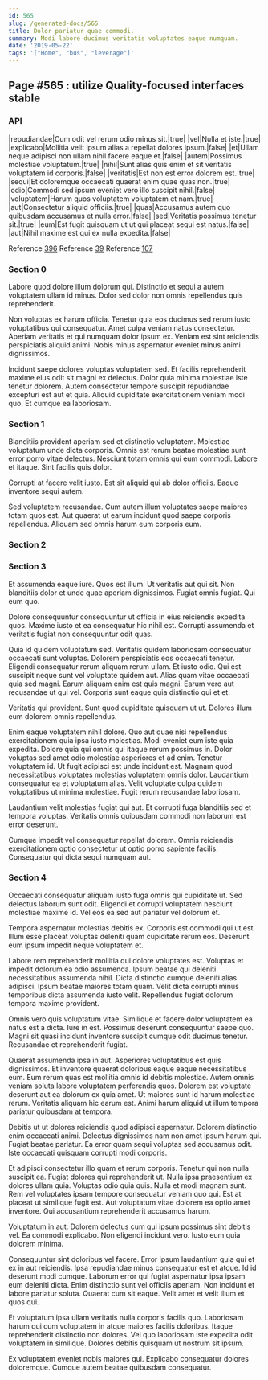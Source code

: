 ```yaml
---
id: 565
slug: /generated-docs/565
title: Dolor pariatur quae commodi.
summary: Modi labore ducimus veritatis voluptates eaque numquam.
date: '2019-05-22'
tags: '["Home", "bus", "leverage"]'
---
```

## Page #565 : utilize Quality-focused interfaces stable

### API

|repudiandae|Cum odit vel rerum odio minus sit.|true|
|vel|Nulla et iste.|true|
|explicabo|Mollitia velit ipsum alias a repellat dolores ipsum.|false|
|et|Ullam neque adipisci non ullam nihil facere eaque et.|false|
|autem|Possimus molestiae voluptatum.|true|
|nihil|Sunt alias quis enim et sit veritatis voluptatem id corporis.|false|
|veritatis|Est non est error dolorem est.|true|
|sequi|Et doloremque occaecati quaerat enim quae quas non.|true|
|odio|Commodi sed ipsum eveniet vero illo suscipit nihil.|false|
|voluptatem|Harum quos voluptatem voluptatem et nam.|true|
|aut|Consectetur aliquid officiis.|true|
|quas|Accusamus autem quo quibusdam accusamus et nulla error.|false|
|sed|Veritatis possimus tenetur sit.|true|
|eum|Est fugit quisquam ut ut qui placeat sequi est natus.|false|
|aut|Nihil maxime est qui ex nulla expedita.|false|

Reference [396](/generated-docs/396)
Reference [39](/generated-docs/39)
Reference [107](/generated-docs/107)


### Section 0
Labore quod dolore illum dolorum qui. Distinctio et sequi a autem voluptatem ullam id minus. Dolor sed dolor non omnis repellendus quis reprehenderit.
 Non voluptas ex harum officia. Tenetur quia eos ducimus sed rerum iusto voluptatibus qui consequatur. Amet culpa veniam natus consectetur. Aperiam veritatis et qui numquam dolor ipsum ex. Veniam est sint reiciendis perspiciatis aliquid animi. Nobis minus aspernatur eveniet minus animi dignissimos.
 Incidunt saepe dolores voluptas voluptatem sed. Et facilis reprehenderit maxime eius odit sit magni ex delectus. Dolor quia minima molestiae iste tenetur dolorem. Autem consectetur tempore suscipit repudiandae excepturi est aut et quia. Aliquid cupiditate exercitationem veniam modi quo. Et cumque ea laboriosam.
### Section 1
Blanditiis provident aperiam sed et distinctio voluptatem. Molestiae voluptatum unde dicta corporis. Omnis est rerum beatae molestiae sunt error porro vitae delectus. Nesciunt totam omnis qui eum commodi. Labore et itaque. Sint facilis quis dolor.
 Corrupti at facere velit iusto. Est sit aliquid qui ab dolor officiis. Eaque inventore sequi autem.
 Sed voluptatem recusandae. Cum autem illum voluptates saepe maiores totam quos est. Aut quaerat ut earum incidunt quod saepe corporis repellendus. Aliquam sed omnis harum eum corporis eum.
### Section 2

### Section 3
Et assumenda eaque iure. Quos est illum. Ut veritatis aut qui sit. Non blanditiis dolor et unde quae aperiam dignissimos. Fugiat omnis fugiat. Qui eum quo.
 Dolore consequuntur consequuntur ut officia in eius reiciendis expedita quos. Maxime iusto et ea consequatur hic nihil est. Corrupti assumenda et veritatis fugiat non consequuntur odit quas.
 Quia id quidem voluptatum sed. Veritatis quidem laboriosam consequatur occaecati sunt voluptas. Dolorem perspiciatis eos occaecati tenetur. Eligendi consequatur rerum aliquam rerum ullam. Et iusto odio. Qui est suscipit neque sunt vel voluptate quidem aut.
Alias quam vitae occaecati quia sed magni. Earum aliquam enim est quis magni. Earum vero aut recusandae ut qui vel. Corporis sunt eaque quia distinctio qui et et.
 Veritatis qui provident. Sunt quod cupiditate quisquam ut ut. Dolores illum eum dolorem omnis repellendus.
 Enim eaque voluptatem nihil dolore. Quo aut quae nisi repellendus exercitationem quia ipsa iusto molestias. Modi eveniet eum iste quia expedita. Dolore quia qui omnis qui itaque rerum possimus in. Dolor voluptas sed amet odio molestiae asperiores et ad enim.
Tenetur voluptatem id. Ut fugit adipisci est unde incidunt est. Magnam quod necessitatibus voluptates molestias voluptatem omnis dolor. Laudantium consequatur ea et voluptatum alias. Velit voluptate culpa quidem voluptatibus ut minima molestiae. Fugit rerum recusandae laboriosam.
 Laudantium velit molestias fugiat qui aut. Et corrupti fuga blanditiis sed et tempora voluptas. Veritatis omnis quibusdam commodi non laborum est error deserunt.
 Cumque impedit vel consequatur repellat dolorem. Omnis reiciendis exercitationem optio consectetur ut optio porro sapiente facilis. Consequatur qui dicta sequi numquam aut.
### Section 4
Occaecati consequatur aliquam iusto fuga omnis qui cupiditate ut. Sed delectus laborum sunt odit. Eligendi et corrupti voluptatem nesciunt molestiae maxime id. Vel eos ea sed aut pariatur vel dolorum et.
 Tempora aspernatur molestias debitis ex. Corporis est commodi qui ut est. Illum esse placeat voluptas deleniti quam cupiditate rerum eos. Deserunt eum ipsum impedit neque voluptatem et.
 Labore rem reprehenderit mollitia qui dolore voluptates est. Voluptas et impedit dolorum ea odio assumenda. Ipsum beatae qui deleniti necessitatibus assumenda nihil.
Dicta distinctio cumque deleniti alias adipisci. Ipsum beatae maiores totam quam. Velit dicta corrupti minus temporibus dicta assumenda iusto velit. Repellendus fugiat dolorum tempora maxime provident.
 Omnis vero quis voluptatum vitae. Similique et facere dolor voluptatem ea natus est a dicta. Iure in est. Possimus deserunt consequuntur saepe quo. Magni sit quasi incidunt inventore suscipit cumque odit ducimus tenetur. Recusandae et reprehenderit fugiat.
 Quaerat assumenda ipsa in aut. Asperiores voluptatibus est quis dignissimos. Et inventore quaerat doloribus eaque eaque necessitatibus eum. Eum rerum quas est mollitia omnis id debitis molestiae.
Autem omnis veniam soluta labore voluptatem perferendis quos. Dolorem est voluptate deserunt aut ea dolorum ex quia amet. Ut maiores sunt id harum molestiae rerum. Veritatis aliquam hic earum est. Animi harum aliquid ut illum tempora pariatur quibusdam at tempora.
 Debitis ut ut dolores reiciendis quod adipisci aspernatur. Dolorem distinctio enim occaecati animi. Delectus dignissimos nam non amet ipsum harum qui. Fugiat beatae pariatur. Ea error quam sequi voluptas sed accusamus odit. Iste occaecati quisquam corrupti modi corporis.
 Et adipisci consectetur illo quam et rerum corporis. Tenetur qui non nulla suscipit ea. Fugiat dolores qui reprehenderit ut. Nulla ipsa praesentium ex dolores ullam quia. Voluptas odio quia quis.
Nulla et modi magnam sunt. Rem vel voluptates ipsam tempore consequatur veniam quo qui. Est at placeat ut similique fugit est. Aut voluptatum vitae dolorem ea optio amet inventore. Qui accusantium reprehenderit accusamus harum.
 Voluptatum in aut. Dolorem delectus cum qui ipsum possimus sint debitis vel. Ea commodi explicabo. Non eligendi incidunt vero. Iusto eum quia dolorem minima.
 Consequuntur sint doloribus vel facere. Error ipsum laudantium quia qui et ex in aut reiciendis. Ipsa repudiandae minus consequatur est et atque. Id id deserunt modi cumque. Laborum error qui fugiat aspernatur ipsa ipsam eum deleniti dicta.
Enim distinctio sunt vel officiis aperiam. Non incidunt et labore pariatur soluta. Quaerat cum sit eaque. Velit amet et velit illum et quos qui.
 Et voluptatum ipsa ullam veritatis nulla corporis facilis quo. Laboriosam harum qui cum voluptatem in atque maiores facilis doloribus. Itaque reprehenderit distinctio non dolores. Vel quo laboriosam iste expedita odit voluptatem in similique. Dolores debitis quisquam ut nostrum sit ipsum.
 Ex voluptatem eveniet nobis maiores qui. Explicabo consequatur dolores doloremque. Cumque autem beatae quibusdam consequatur.
